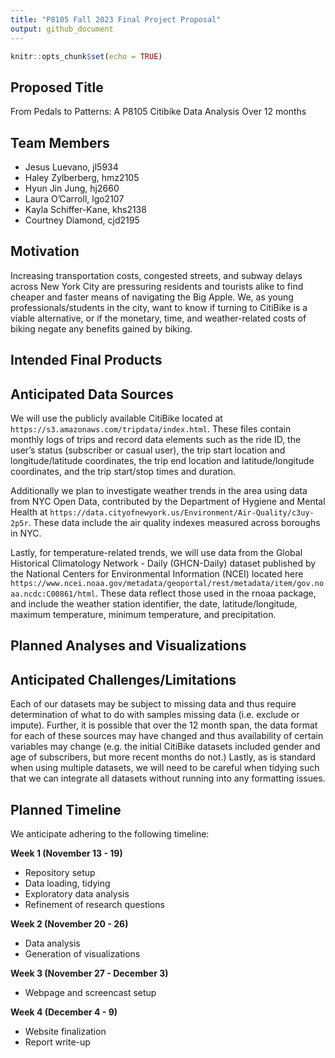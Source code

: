 ```yaml
---
title: "P8105 Fall 2023 Final Project Proposal"
output: github_document
---
```


```r
knitr::opts_chunk$set(echo = TRUE)
```
## Proposed Title
From Pedals to Patterns: A P8105 Citibike Data Analysis Over 12 months

## Team Members
  - Jesus Luevano, jl5934<br>
  - Haley Zylberberg, hmz2105<br>
  - Hyun Jin Jung, hj2660<br>
  - Laura O'Carroll, lgo2107<br>
  - Kayla Schiffer-Kane, khs2138<br>
  - Courtney Diamond, cjd2195<br>

## Motivation
Increasing transportation costs, congested streets, and subway delays across New York City are pressuring residents and tourists alike to find cheaper and faster means of navigating the Big Apple. We, as young professionals/students in the city, want to know if turning to CitiBike is a viable alternative, or if the monetary, time, and weather-related costs of biking negate any benefits gained by biking.

## Intended Final Products

## Anticipated Data Sources

We will use the publicly available CitiBike located at `https://s3.amazonaws.com/tripdata/index.html`. These files contain monthly logs of trips and record data elements such as the ride ID, the user's status (subscriber or casual user), the trip start location and longitude/latitude coordinates, the trip end location and latitude/longitude coordinates, and the trip start/stop times and duration. 

Additionally we plan to investigate weather trends in the area using data from NYC Open Data, contributed by the Department of Hygiene and Mental Health at `https://data.cityofnewyork.us/Environment/Air-Quality/c3uy-2p5r`. These data include the air quality indexes measured across boroughs in NYC. 

Lastly, for temperature-related trends, we will use data from the Global Historical Climatology Network - Daily (GHCN-Daily) dataset published by the National Centers for Environmental Information (NCEI) located here `https://www.ncei.noaa.gov/metadata/geoportal/rest/metadata/item/gov.noaa.ncdc:C00861/html`. These data reflect those used in the rnoaa package, and include the weather station identifier, the date, latitude/longitude, maximum temperature, minimum temperature, and precipitation. 

## Planned Analyses and Visualizations

## Anticipated Challenges/Limitations

Each of our datasets may be subject to missing data and thus require determination of what to do with samples missing data (i.e. exclude or impute). Further, it is possible that over the 12 month span, the data format for each of these sources may have changed and thus availability of certain variables may change (e.g. the initial CitiBike datasets included gender and age of subscribers, but more recent months do not.) Lastly, as is standard when using multiple datasets, we will need to be careful when tidying such that we can integrate all datasets without running into any formatting issues. 

## Planned Timeline

We anticipate adhering to the following timeline: 

**Week 1 (November 13 - 19)**

-  Repository setup
-  Data loading, tidying
-  Exploratory data analysis
-  Refinement of research questions

**Week 2 (November 20 - 26)**

-  Data analysis
-  Generation of visualizations

**Week 3 (November 27 - December 3)**

-  Webpage and screencast setup

**Week 4 (December 4 - 9)**

-  Website finalization
-  Report write-up